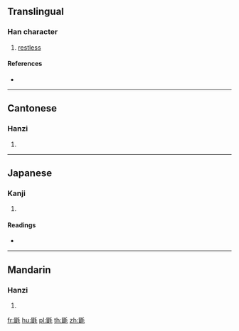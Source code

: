 ==Translingual==

===Han character===
{{Han char|rn=82|rad=毛|as=09|sn=13|four=62614|canj=AUHQU}}

# [[restless]]

====References====
* {{Han ref|kx=0594.320|dkj=16890|dj=0986.250|hdz=32001.190|uh=6BF7|ud=27639|bh=DE41|bd=56897}}

----

==Cantonese==

===Hanzi===
{{yue-hanzi|jyut=|y=mou6}}

# {{defn|lang=yue|sort=毛09}}

----

==Japanese==

===Kanji===
{{ja-kanji|grade=|rs=毛09}}

# {{defn|lang=ja|sort=毛09}}

====Readings====
* {{ja-readings|on=[[ぼう]] (bō), [[もう]] (mō)|kun=[[とける]] (tokeru)}}

----

==Mandarin==

===Hanzi===
{{cmn-hanzi|pin=[[mào]] ([[mao4]])|wg=mao<sup>4</sup>}}

# {{defn|lang=cmn|sort=毛09}}

[[fr:毷]]
[[hu:毷]]
[[pl:毷]]
[[th:毷]]
[[zh:毷]]